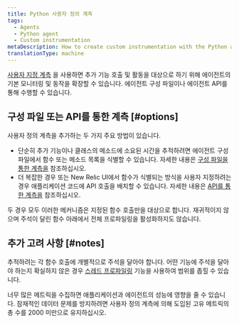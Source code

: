 ```yaml
---
title: Python 사용자 정의 계측
tags:
  - Agents
  - Python agent
  - Custom instrumentation
metaDescription: How to create custom instrumentation with the Python agent by updating the config file or making direct calls to the agent API.
translationType: machine
---
```


[사용자 지정 계측](/docs/apm/other-features/metrics/custom-instrumentation) 을 사용하면 추가 기능 호출 및 활동을 대상으로 하기 위해 에이전트의 기본 모니터링 및 동작을 확장할 수 있습니다. 에이전트 구성 파일이나 에이전트 API를 통해 수행할 수 있습니다.

## 구성 파일 또는 API를 통한 계측 [#options]

사용자 정의 계측을 추가하는 두 가지 주요 방법이 있습니다.

* 단순히 추가 기능이나 클래스의 메소드에 소요된 시간을 추적하려면 에이전트 구성 파일에서 함수 또는 메소드 목록을 식별할 수 있습니다. 자세한 내용은 [구성 파일을 통한 계측을](/docs/agents/python-agent/custom-instrumentation/python-custom-instrumentation-config-file) 참조하십시오.
* 더 복잡한 경우 또는 New Relic UI에서 함수가 식별되는 방식을 사용자 지정하려는 경우 애플리케이션 코드에 API 호출을 배치할 수 있습니다. 자세한 내용은 [API를 통한 계측을](/docs/agents/python-agent/custom-instrumentation/python-custom-instrumentation-api) 참조하십시오.

두 경우 모두 이러한 메커니즘은 지정된 함수 호출만을 대상으로 합니다. 재귀적이지 않으며 주석이 달린 함수 아래에서 전체 프로파일링을 활성화하지도 않습니다.

## 추가 고려 사항 [#notes]

추적하려는 각 함수 호출에 개별적으로 주석을 달아야 합니다. 어떤 기능에 주석을 달아야 하는지 확실하지 않은 경우 [스레드 프로파일링](/docs/applications-menu/thread-profiler) 기능을 사용하여 범위를 좁힐 수 있습니다.

<Callout variant="caution">
  너무 많은 메트릭을 수집하면 애플리케이션과 에이전트의 성능에 영향을 줄 수 있습니다. 잠재적인 데이터 문제를 방지하려면 사용자 정의 계측에 의해 도입된 고유 메트릭의 총 수를 2000 미만으로 유지하십시오.
</Callout>
